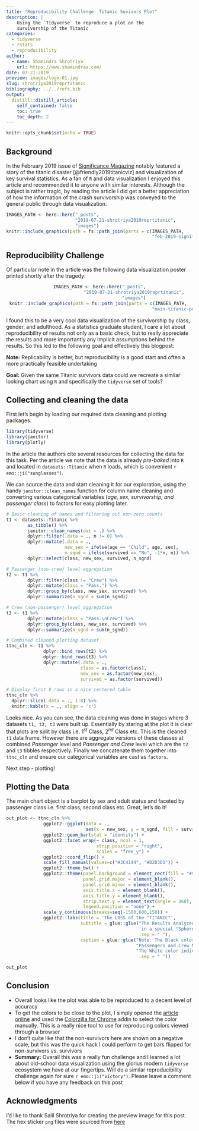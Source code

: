 ```yaml
---
title: "Reproducibility Challenge: Titanic Suvivors Plot"
description: |
    Using the `Tidyverse` to reproduce a plot on the
    survivorship of the Titanic
categories:
  - tidyverse
  - rstats
  - reproducibility
author:
  - name: Shamindra Shrotriya
    url: https://www.shamindras.com/
date: 07-21-2019
preview: images/logo-01.jpg
slug: shrotriya2019reprtitanic
bibliography: ../../refs.bib
output:
  distill::distill_article:
    self_contained: false
    toc: true
    toc_depth: 2
---
```


```r
knitr::opts_chunk$set(echo = TRUE)
```

## Background

In the February 2019 issue of [Significance Magazine](https://rss.onlinelibrary.wiley.com/doi/full/10.1111/j.1740-9713.2019.01229.x) notably featured a story of the titanic disaster [@friendly2019titanicviz] and 
visualization of key survival statistics. As a fan of `R` and data visualization 
I enjoyed this article and recommended it to anyone with similar interests. 
Although the subject is rather tragic, by reading the article I did get a 
better appreciation of how the information of the crash survivorship was conveyed to the general public through data visualization.

<aside>
```r
IMAGES_PATH <- here::here("_posts",
                          "2019-07-21-shrotriya2019reprtitanic",
                          "images")
knitr::include_graphics(path = fs::path_join(parts = c(IMAGES_PATH, 
                                                       "feb-2019-significance-cover.png")))
```
</aside>

## Reproducibility Challenge

Of particular note in the article was the following data visualization poster printed shortly 
after the tragedy:

<center>
```r
IMAGES_PATH <- here::here("_posts",
                          "2019-07-21-shrotriya2019reprtitanic",
                          "images")
knitr::include_graphics(path = fs::path_join(parts = c(IMAGES_PATH, 
                                                       "main-titanic-poster.png")))
```
</center>

I found this to be a very cool data visualization of
the survivorship by class, gender, and adulthood. As a statistics graduate student, I care a lot about reproducibility of results not only as a basic check, but to really appreciate the results and more importantly any implicit assumptions behind the results.
So this led to the following goal and effectively this
blogpost:

<aside>
**Note:** Replicability is better, but reproducibility is a good start and often a more practically feasible undertaking
</aside>

**Goal:** Given the same Titanic survivors data could we recreate a similar looking chart 
using `R` and specifically the `tidyverse` set 
of tools?

## Collecting and cleaning the data

First let's begin by loading our required data cleaning and 
plotting packages.

```r
library(tidyverse)
library(janitor)
library(plotly)
```

In the article the authors cite several resources for collecting the data for this task. Per the article we note that the 
data is already *pre-baked* into `R` and located in `datasets::Titanic` when `R` loads, which is convenient `r emo::ji("sunglasses")`.

We can source the data and start cleaning it for our 
exploration, using the handy `janitor::clean_names` function for column name cleaning and converting various categorical variables 
(*age, sex, survivorship, and passenger class*) to factors for easy plotting later.

```r
# Basic cleaning of names and filtering out non-zero counts
t1 <- datasets::Titanic %>% 
        as_tibble() %>% 
        janitor::clean_names(dat = .) %>% 
        dplyr::filter(.data = ., n != 0) %>% 
        dplyr::mutate(.data = .,
                      new_sex = ifelse(age == "Child", age, sex),
                      n_sgnd = ifelse(survived == "No", -1*n, n)) %>% 
        dplyr::select(class, new_sex, survived, n_sgnd)

# Passenger (non-crew) level aggregation
t2 <- t1 %>% 
        dplyr::filter(class != "Crew") %>% 
        dplyr::mutate(class = "Pass.") %>% 
        dplyr::group_by(class, new_sex, survived) %>%
        dplyr::summarize(n_sgnd = sum(n_sgnd))        

# Crew (non-passenger) level aggregation
t3 <- t1 %>% 
        dplyr::mutate(class = "Pass.\nCrew") %>% 
        dplyr::group_by(class, new_sex, survived) %>%
        dplyr::summarize(n_sgnd = sum(n_sgnd))        

# Combined cleaned plotting dataset
ttnc_cln <- t1 %>% 
              dplyr::bind_rows(t2) %>% 
              dplyr::bind_rows(t3) %>% 
              dplyr::mutate(.data = .,
                            class = as.factor(class),
                            new_sex = as.factor(new_sex),
                            survived = as.factor(survived))

# Display first 8 rows in a nice centered table
ttnc_cln %>% 
  dplyr::slice(.data = ., 1:8) %>% 
  knitr::kable(x = ., align = 'c')
```

Looks nice. As you can see, the data cleaning was done in stages where 3 
datasets `t1, t2, t3` were built up. Essentially by staring at the plot it is
clear that plots are split by class i.e. $1^{st}$ Class, $2^{nd}$ Class etc.
This is the cleaned `t1` data frame. However there are aggregate versions 
of these classes at combined *Passenger* level and *Passenger and Crew* level
which are the `t2` and `t3` tibbles respectively. Finally we concatenate them
together into `ttnc_cln` and ensure our categorical variables are cast as 
`factors`.

Next step - plotting!

## Plotting the Data

The main chart object is a barplot by sex and adult status and faceted by passenger class i.e. first class, second class etc. Great, let's do it!

```r
out_plot <- ttnc_cln %>%               
              ggplot2::ggplot(data = ., 
                              aes(x = new_sex, y = n_sgnd, fill = survived)) +
              ggplot2::geom_bar(stat = "identity") +
              ggplot2::facet_wrap(~ class, ncol = 1, 
                                  strip.position = "right",
                                  scales = "free_y") +
              ggplot2::coord_flip() +
              scale_fill_manual(values=c("#3C4144", "#D2D3D1")) +
              ggplot2::theme_bw() +
              ggplot2::theme(panel.background = element_rect(fill = "#969898"),
                             panel.grid.major = element_blank(), 
                             panel.grid.minor = element_blank(),
                             axis.title.x = element_blank(),
                             axis.title.y = element_blank(),
                             strip.text.y = element_text(angle = 360),
                             legend.position = "none") +
              scale_y_continuous(breaks=seq(-1500,600,150)) +
              ggplot2::labs(title = 'The LOSS of the "TITANIC"',
                            subtitle = glue::glue("The Results Analyzed and Shown",
                                                  'in a special "Sphere" Diagram',
                                                  .sep = " "), 
                            caption = glue::glue("Note: The Black color indicates",
                                                 "Passengers and Crew NOT SAVED.", 
                                                 "The White color indicates SAVED.",
                                                  .sep = " "))

out_plot
```

## Conclusion

- Overall looks like the plot was able to be reproduced to a decent level of accuracy
- To get the colors to be close to the plot, I simply opened the 
[article online](https://rss.onlinelibrary.wiley.com/doi/full/10.1111/j.1740-9713.2019.01229.x) and used the [Colorzilla for Chrome](http://colorzilla.com/chrome/) addin to select the color
manually. This is a really nice tool to use for reproducing colors
viewed through a browser
- I don't quite like that the non-survivors here are shown on a
negative scale, but this was the quick hack I could perform to get
bars flipped for non-survivors vs. survivors
- **Summary:** Overall this was a really fun challenge and I learned
a lot about old-school data visualization using the glorius 
modern `tidyverse` ecosystem we have at our fingertips. Will do 
a similar reproducibility challenge again for 
sure `r emo::ji("victory")`. Please leave a comment below if you
have any feedback on this post

## Acknowledgments {.appendix}

I'd like to thank Salil Shrotriya for creating the 
preview image for this post. The hex sticker `png` files 
were sourced from [here](https://github.com/rstudio/hex-stickers)
